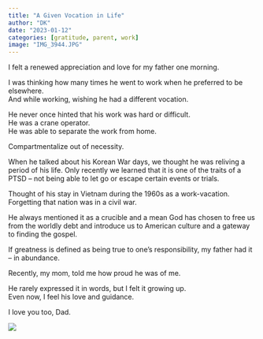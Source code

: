 ---
title: "A Given Vocation in Life"
author: "DK"
date: "2023-01-12"
categories: [gratitude, parent, work]
image: "IMG_3944.JPG"
---

I felt a renewed appreciation and love for my father one morning.

I was thinking how many times he went to work when he preferred to be elsewhere.\
And while working, wishing he had a different vocation.

He never once hinted that his work was hard or difficult.\
He was a crane operator.\
He was able to separate the work from home.

Compartmentalize out of necessity.

When he talked about his Korean War days, we thought he was reliving a period of his life. Only recently we learned that it is one of the traits of a PTSD -- not being able to let go or escape certain events or trials.

Thought of his stay in Vietnam during the 1960s as a work-vacation.\
Forgetting that nation was in a civil war.

He always mentioned it as a crucible and a mean God has chosen to free us from the worldly debt and introduce us to American culture and a gateway to finding the gospel.

If greatness is defined as being true to one's responsibility, my father had it -- in abundance.

Recently, my mom, told me how proud he was of me.

He rarely expressed it in words, but I felt it growing up.\
Even now, I feel his love and guidance.

I love you too, Dad.

![](images/EPSON068-01.JPG)
